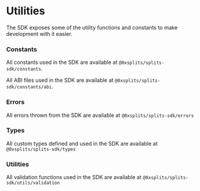 # Utilities

The SDK exposes some of the utility functions and constants to make development with it easier.

### Constants

All constants used in the SDK are available at `@0xsplits/splits-sdk/constants`.

All ABI files used in the SDK are available at `@0xsplits/splits-sdk/constants/abi`.

### Errors

All errors thrown from the SDK are available at `@0xsplits/splits-sdk/errors`

### Types

All custom types defined and used in the SDK are available at `@0xsplits/splits-sdk/types`

### Utilities

All validation functions used in the SDK are available at `@0xsplits/splits-sdk/utils/validation`
